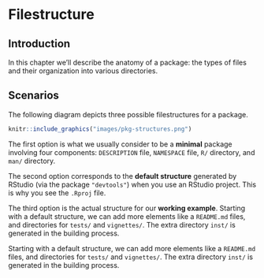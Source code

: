 # Filestructure {#structure}

## Introduction

In this chapter we'll describe the anatomy of a package: the types of files and their organization into various directories.


## Scenarios

The following diagram depicts three possible filestructures for a package.

```r
knitr::include_graphics("images/pkg-structures.png")
```

The first option is what we usually consider to be a __minimal__ package involving four components: `DESCRIPTION` file, `NAMESPACE` file, `R/` directory, and `man/` directory.

The second option corresponds to the __default structure__ generated by RStudio (via the package `"devtools"`) when you use an RStudio project. This is why you see the `.Rproj` file.

The third option is the actual structure for our __working example__. Starting with a default structure, we can add more elements like a `README.md` files, and directories for `tests/` and `vignettes/`. The extra directory `inst/` is generated in the building process.

Starting with a default structure, we can add more elements like a `README.md` files, and directories for `tests/` and `vignettes/`. The extra directory `inst/` is generated in the building process.

